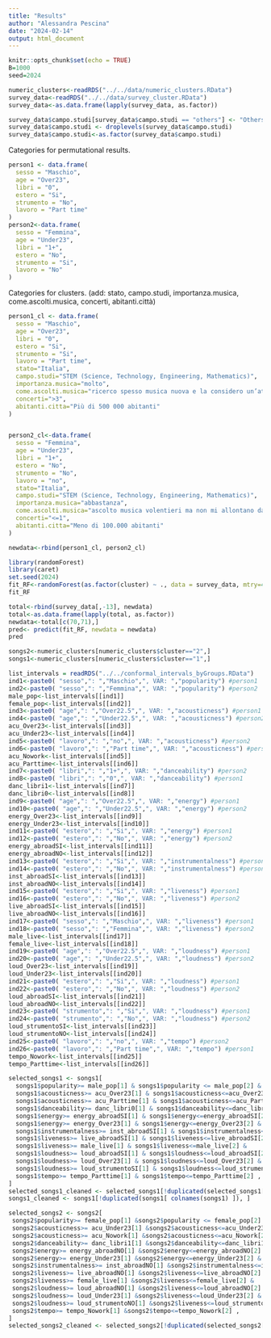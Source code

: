 ```yaml
---
title: "Results"
author: "Alessandra Pescina"
date: "2024-02-14"
output: html_document
---
```


```r
knitr::opts_chunk$set(echo = TRUE)
B=1000
seed=2024
```

```r
numeric_clusters<-readRDS("../../data/numeric_clusters.RData")
survey_data<-readRDS("../../data/survey_cluster.RData")
survey_data<-as.data.frame(lapply(survey_data, as.factor))

survey_data$campo.studi[survey_data$campo.studi == "others"] <- "Others"
survey_data$campo.studi <- droplevels(survey_data$campo.studi)
survey_data$campo.studi<-as.factor(survey_data$campo.studi)
```


Categories for permutational results.
```r
person1 <- data.frame(
  sesso = "Maschio",
  age = "Over23",
  libri = "0",
  estero = "Si",
  strumento = "No",
  lavoro = "Part time"
)
person2<-data.frame(
  sesso = "Femmina",
  age = "Under23",
  libri = "1+",
  estero = "No",
  strumento = "Si",
  lavoro = "No"
)
```

Categories for clusters.
(add: stato, campo.studi, importanza.musica, come.ascolti.musica, concerti, abitanti.città)

```r
person1_cl <- data.frame(
  sesso = "Maschio",
  age = "Over23",
  libri = "0",
  estero = "Si",
  strumento = "Si",
  lavoro = "Part time",
  stato="Italia",
  campo.studi="STEM (Science, Technology, Engineering, Mathematics)",
  importanza.musica="molto",
  come.ascolti.musica="ricerco spesso musica nuova e la considero un’attività a sé",
  concerti=">3",
  abitanti.citta="Più di 500 000 abitanti"
)


person2_cl<-data.frame(
  sesso = "Femmina",
  age = "Under23",
  libri = "1+",
  estero = "No",
  strumento = "No",
  lavoro = "no",
  stato="Italia",
  campo.studi="STEM (Science, Technology, Engineering, Mathematics)",
  importanza.musica="abbastanza",
  come.ascolti.musica="ascolto musica volentieri ma non mi allontano dai miei gusti",
  concerti="<=1",
  abitanti.citta="Meno di 100.000 abitanti"
)

newdata<-rbind(person1_cl, person2_cl)
```

```r
library(randomForest)
library(caret)
set.seed(2024)
fit_RF<-randomForest(as.factor(cluster) ~ ., data = survey_data, mtry=4, ntree=5000, replace=T)
fit_RF
```
```r
total<-rbind(survey_data[,-13], newdata)
total<-as.data.frame(lapply(total, as.factor))
newdata<-total[c(70,71),]
pred<- predict(fit_RF, newdata = newdata)
pred
```

```r
songs2<-numeric_clusters[numeric_clusters$cluster=="2",]
songs1<-numeric_clusters[numeric_clusters$cluster=="1",]
```

```r
list_intervals = readRDS("../../conformal_intervals_byGroups.RData")
ind1<-paste0( "sesso",": ","Maschio",", VAR: ","popularity") #person1
ind2<-paste0( "sesso",": ","Femmina",", VAR: ","popularity") #person2
male_pop<-list_intervals[[ind1]]
female_pop<-list_intervals[[ind2]]
ind3<-paste0( "age",": ","Over22.5",", VAR: ","acousticness") #person1
ind4<-paste0( "age",": ","Under22.5",", VAR: ","acousticness") #person2
acu_Over23<-list_intervals[[ind3]]
acu_Under23<-list_intervals[[ind4]] 
ind5<-paste0( "lavoro",": ","no",", VAR: ","acousticness") #person2
ind6<-paste0( "lavoro",": ","Part time",", VAR: ","acousticness") #person1
acu_Nowork<-list_intervals[[ind5]]
acu_Parttime<-list_intervals[[ind6]]
ind7<-paste0( "libri",": ","1+",", VAR: ","danceability") #person2
ind8<-paste0( "libri",": ","0",", VAR: ","danceability") #person1
danc_libri1<-list_intervals[[ind7]]
danc_libri0<-list_intervals[[ind8]]
ind9<-paste0( "age",": ","Over22.5",", VAR: ","energy") #person1
ind10<-paste0( "age",": ","Under22.5",", VAR: ","energy") #person2
energy_Over23<-list_intervals[[ind9]]
energy_Under23<-list_intervals[[ind10]]
ind11<-paste0( "estero",": ","Si",", VAR: ","energy") #person1
ind12<-paste0( "estero",": ","No",", VAR: ","energy") #person2
energy_abroadSI<-list_intervals[[ind11]]
energy_abroadNO<-list_intervals[[ind12]]
ind13<-paste0( "estero",": ","Si",", VAR: ","instrumentalness") #person1
ind14<-paste0( "estero",": ","No",", VAR: ","instrumentalness") #person2
inst_abroadSI<-list_intervals[[ind13]]
inst_abroadNO<-list_intervals[[ind14]]
ind15<-paste0( "estero",": ","Si",", VAR: ","liveness") #person1
ind16<-paste0( "estero",": ","No",", VAR: ","liveness") #person2
live_abroadSI<-list_intervals[[ind15]]
live_abroadNO<-list_intervals[[ind16]]
ind17<-paste0( "sesso",": ","Maschio",", VAR: ","liveness") #person1
ind18<-paste0( "sesso",": ","Femmina",", VAR: ","liveness") #person2
male_live<-list_intervals[[ind17]]
female_live<-list_intervals[[ind18]]
ind19<-paste0( "age",": ","Over22.5",", VAR: ","loudness") #person1
ind20<-paste0( "age",": ","Under22.5",", VAR: ","loudness") #person2
loud_Over23<-list_intervals[[ind19]]
loud_Under23<-list_intervals[[ind20]] 
ind21<-paste0( "estero",": ","Si",", VAR: ","loudness") #person1
ind22<-paste0( "estero",": ","No",", VAR: ","loudness") #person2
loud_abroadSI<-list_intervals[[ind21]]
loud_abroadNO<-list_intervals[[ind22]]
ind23<-paste0( "strumento",": ","Si",", VAR: ","loudness") #person1
ind24<-paste0( "strumento",": ","No",", VAR: ","loudness") #person2
loud_strumentoSI<-list_intervals[[ind23]]
loud_strumentoNO<-list_intervals[[ind24]]
ind25<-paste0( "lavoro",": ","no",", VAR: ","tempo") #person2
ind26<-paste0( "lavoro",": ","Part time",", VAR: ","tempo") #person1
tempo_Nowork<-list_intervals[[ind25]]
tempo_Parttime<-list_intervals[[ind26]]
```

```r
selected_songs1 <- songs1[
  songs1$popularity>= male_pop[1] & songs1$popularity <= male_pop[2] &
  songs1$acousticness>= acu_Over23[1] & songs1$acousticness<=acu_Over23[2] &
  songs1$acousticness>= acu_Parttime[1] & songs1$acousticness<=acu_Parttime[2] &
  songs1$danceability>= danc_libri0[1] & songs1$danceability<=danc_libri0[2] &
  songs1$energy>= energy_abroadSI[1] & songs1$energy<=energy_abroadSI[2] &
  songs1$energy>= energy_Over23[1] & songs1$energy<=energy_Over23[2] &
  songs1$instrumentalness>= inst_abroadSI[1] & songs1$instrumentalness<=inst_abroadSI[2] &
  songs1$liveness>= live_abroadSI[1] & songs1$liveness<=live_abroadSI[2] &
  songs1$liveness>= male_live[1] & songs1$liveness<=male_live[2] &
  songs1$loudness>= loud_abroadSI[1] & songs1$loudness<=loud_abroadSI[2] &
  songs1$loudness>= loud_Over23[1] & songs1$loudness<=loud_Over23[2] &
  songs1$loudness>= loud_strumentoSI[1] & songs1$loudness<=loud_strumentoSI[2] &
  songs1$tempo>= tempo_Parttime[1] & songs1$tempo<=tempo_Parttime[2] ,
]
selected_songs1_cleaned <- selected_songs1[!duplicated(selected_songs1[ colnames(selected_songs1) ]), ]
songs1_cleaned <- songs1[!duplicated(songs1[ colnames(songs1) ]), ]
```


```r
selected_songs2 <- songs2[
 songs2$popularity>= female_pop[1] &songs2$popularity <= female_pop[2] &
 songs2$acousticness>= acu_Under23[1] &songs2$acousticness<=acu_Under23[2] &
 songs2$acousticness>= acu_Nowork[1] &songs2$acousticness<=acu_Nowork[2] &
 songs2$danceability>= danc_libri1[1] &songs2$danceability<=danc_libri1[2] &
 songs2$energy>= energy_abroadNO[1] &songs2$energy<=energy_abroadNO[2] &
 songs2$energy>= energy_Under23[1] &songs2$energy<=energy_Under23[2] &  
 songs2$instrumentalness>= inst_abroadNO[1] &songs2$instrumentalness<=inst_abroadNO[2] &  
 songs2$liveness>= live_abroadNO[1] &songs2$liveness<=live_abroadNO[2] &  
 songs2$liveness>= female_live[1] &songs2$liveness<=female_live[2] &
 songs2$loudness>= loud_abroadNO[1] &songs2$liveness<=loud_abroadNO[2] &
 songs2$loudness>= loud_Under23[1] &songs2$liveness<=loud_Under23[2] & 
 songs2$loudness>= loud_strumentoNO[1] &songs2$liveness<=loud_strumentoNO[2] & 
 songs2$tempo>= tempo_Nowork[1] &songs2$tempo<=tempo_Nowork[2] ,
]
selected_songs2_cleaned <- selected_songs2[!duplicated(selected_songs2[ colnames(selected_songs2) ]), ]
```


